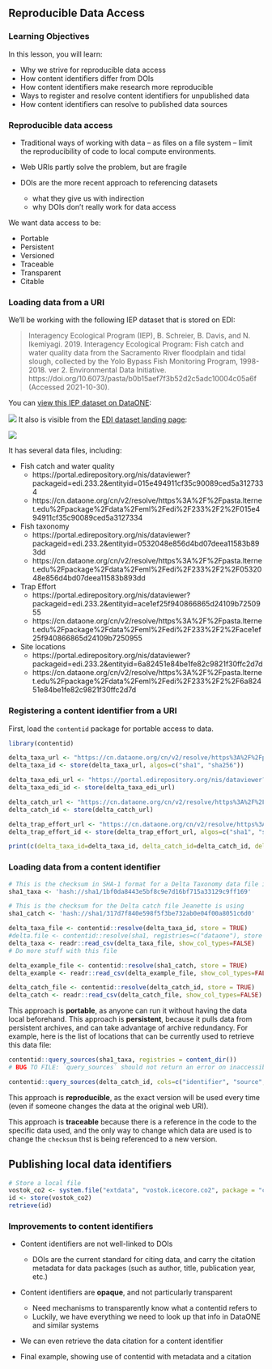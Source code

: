 ## Reproducible Data Access

### Learning Objectives

In this lesson, you will learn:

* Why we strive for reproducible data access
* How content identifiers differ from DOIs
* How content identifiers make research more reproducible
* Ways to register and resolve content identifiers for unpublished data
* How content identifiers can resolve to published data sources

### Reproducible data access

- Traditional ways of working with data -- as files on a file system -- limit the 
reproducibility of code to local compute environments.

- Web URIs partly solve the problem, but are fragile

- DOIs are the more recent approach to referencing datasets
    - what they give us with indirection
    - why DOIs don't really work for data access

We want data access to be:

- Portable
- Persistent
- Versioned
- Traceable
- Transparent
- Citable

### Loading data from a URI

We'll be working with the following IEP dataset that is stored on EDI:

> Interagency Ecological Program (IEP), B. Schreier, B. Davis, and N. Ikemiyagi. 2019. Interagency Ecological Program: Fish catch and water quality data from the Sacramento River floodplain and tidal slough, collected by the Yolo Bypass Fish Monitoring Program, 1998-2018. ver 2. Environmental Data Initiative. https://doi.org/10.6073/pasta/b0b15aef7f3b52d2c5adc10004c05a6f (Accessed 2021-10-30).

You can [view this IEP dataset on DataONE](https://search.dataone.org/view/https%3A%2F%2Fpasta.lternet.edu%2Fpackage%2Fmetadata%2Feml%2Fedi%2F233%2F2#https%3A%2F%2Fpasta.lternet.edu%2Fpackage%2Fdata%2Feml%2Fedi%2F233%2F2%2F0532048e856d4bd07deea11583b893dd):

![](images/contentid-dataset.png)
It also is visible from the [EDI dataset landing page](![](images/contentid-dataset.png)):

![](../images/contentid-edi-landing-page.png)

It has several data files, including:

- Fish catch and water quality
    - https://portal.edirepository.org/nis/dataviewer?packageid=edi.233.2&entityid=015e494911cf35c90089ced5a3127334
    - https://cn.dataone.org/cn/v2/resolve/https%3A%2F%2Fpasta.lternet.edu%2Fpackage%2Fdata%2Feml%2Fedi%2F233%2F2%2F015e494911cf35c90089ced5a3127334
- Fish taxonomy
    - https://portal.edirepository.org/nis/dataviewer?packageid=edi.233.2&entityid=0532048e856d4bd07deea11583b893dd
    - https://cn.dataone.org/cn/v2/resolve/https%3A%2F%2Fpasta.lternet.edu%2Fpackage%2Fdata%2Feml%2Fedi%2F233%2F2%2F0532048e856d4bd07deea11583b893dd
- Trap Effort
    - https://portal.edirepository.org/nis/dataviewer?packageid=edi.233.2&entityid=ace1ef25f940866865d24109b7250955
    - https://cn.dataone.org/cn/v2/resolve/https%3A%2F%2Fpasta.lternet.edu%2Fpackage%2Fdata%2Feml%2Fedi%2F233%2F2%2Face1ef25f940866865d24109b7250955
- Site locations
    - https://portal.edirepository.org/nis/dataviewer?packageid=edi.233.2&entityid=6a82451e84be1fe82c9821f30ffc2d7d
    - https://cn.dataone.org/cn/v2/resolve/https%3A%2F%2Fpasta.lternet.edu%2Fpackage%2Fdata%2Feml%2Fedi%2F233%2F2%2F6a82451e84be1fe82c9821f30ffc2d7d
    

### Registering a content identifier from a URI

First, load the `contentid` package for portable access to data.

```r
library(contentid)
```

```r
delta_taxa_url <- "https://cn.dataone.org/cn/v2/resolve/https%3A%2F%2Fpasta.lternet.edu%2Fpackage%2Fdata%2Feml%2Fedi%2F233%2F2%2F0532048e856d4bd07deea11583b893dd"
delta_taxa_id <- store(delta_taxa_url, algos=c("sha1", "sha256"))

delta_taxa_edi_url <- "https://portal.edirepository.org/nis/dataviewer?packageid=edi.233.2&entityid=0532048e856d4bd07deea11583b893dd"
delta_taxa_edi_id <- store(delta_taxa_edi_url)

delta_catch_url <- "https://cn.dataone.org/cn/v2/resolve/https%3A%2F%2Fpasta.lternet.edu%2Fpackage%2Fdata%2Feml%2Fedi%2F233%2F2%2F015e494911cf35c90089ced5a3127334"
delta_catch_id <- store(delta_catch_url)

delta_trap_effort_url <- "https://cn.dataone.org/cn/v2/resolve/https%3A%2F%2Fpasta.lternet.edu%2Fpackage%2Fdata%2Feml%2Fedi%2F233%2F2%2Face1ef25f940866865d24109b7250955"
delta_trap_effort_id <- store(delta_trap_effort_url, algos=c("sha1", "sha256"))

print(c(delta_taxa_id=delta_taxa_id, delta_catch_id=delta_catch_id, delta_trap_effort_id=delta_trap_effort_id))
```

### Loading data from a content identifier

```r
# This is the checksum in SHA-1 format for a Delta Taxonomy data file in CSV format
sha1_taxa <- 'hash://sha1/1bf0da8443e5bf8c9e7d16bf715a33129c9ff169'

# This is the checksum for the Delta catch file Jeanette is using
sha1_catch <- 'hash://sha1/317d7f840e598f5f3be732ab0e04f00a8051c6d0'

delta_taxa_file <- contentid::resolve(delta_taxa_id, store = TRUE)
#delta.file <- contentid::resolve(sha1, registries=c("dataone"), store = FALSE)
delta_taxa <- readr::read_csv(delta_taxa_file, show_col_types=FALSE)
# Do more stuff with this file

delta_example_file <- contentid::resolve(sha1_catch, store = TRUE)
delta_example <- readr::read_csv(delta_example_file, show_col_types=FALSE)

delta_catch_file <- contentid::resolve(delta_catch_id, store = TRUE)
delta_catch <- readr::read_csv(delta_catch_file, show_col_types=FALSE)
```

This approach is **portable**, as anyone can run it without having the data local beforehand.
This approach is **persistent**, because it pulls data from persistent archives, and can take advantage of archive redundancy. For example, here is the list of locations that can be currently used to retrieve this data file:

```r
contentid::query_sources(sha1_taxa, registries = content_dir())
# BUG TO FILE: `query_sources` should not return an error on inaccessible repos -- it should skip them and produce a warning, so that the local repo will still work when disconnected from the internet

contentid::query_sources(delta_catch_id, cols=c("identifier", "source", "date", "status", "sha1", "sha256"))

```

This approach is **reproducible**, as the exact version will be used every time (even if someone changes the data at the original web URI).

This approach is **traceable** because there is a reference in the code to the specific data used, and the only way to change which data are used is to change the `checksum` thst is being referenced to a new version.

## Publishing local data identifiers

```r
# Store a local file
vostok_co2 <- system.file("extdata", "vostok.icecore.co2", package = "contentid")
id <- store(vostok_co2)
retrieve(id)
```

### Improvements to content identifiers

- Content identifiers are not well-linked to DOIs
    - DOIs are the current standard for citing data, and carry the citation metadata for data packages (such as author, title, publication year, etc.)

- Content identifiers are **opaque**, and not particularly transparent
    - Need mechanisms to transparently know what a contentid refers to
    - Luckily, we have everything we need to look up that info in DataONE and similar systems
    
- We can even retrieve the data citation for a content identifier
    
- Final example, showing use of contentid with metadata and a citation

```r

```

